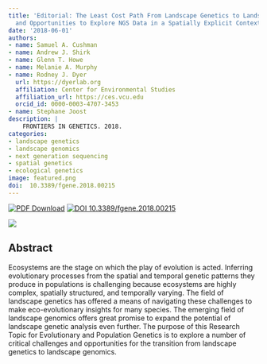 ```yaml
---
title: 'Editorial: The Least Cost Path From Landscape Genetics to Landscape Genomics: Challenges
  and Opportunities to Explore NGS Data in a Spatially Explicit Context'
date: '2018-06-01'
authors:
- name: Samuel A. Cushman
- name: Andrew J. Shirk
- name: Glenn T. Howe
- name: Melanie A. Murphy
- name: Rodney J. Dyer
  url: https://dyerlab.org
  affiliation: Center for Environmental Studies
  affiliation_url: https://ces.vcu.edu
  orcid_id: 0000-0003-4707-3453
- name: Stephane Joost
description: |
    FRONTIERS IN GENETICS. 2018.  
categories: 
- landscape genetics
- landscape genomics
- next generation sequencing
- spatial genetics
- ecological genetics
image: featured.png
doi:  10.3389/fgene.2018.00215
---
```


 [![PDF Download](https://img.shields.io/badge/PDF-21B02C.svg)](https://drive.google.com/open?id=1Or90Qth4ONT-jjWvRl3yKSkLdlGvxBOq) [![ DOI 10.3389/fgene.2018.00215](https://img.shields.io/badge/DOI-474747.svg)](https://doi.org/10.3389/fgene.2018.00215)

![]( featured.png )

## Abstract

Ecosystems are the stage on which the play of evolution is acted. Inferring evolutionary processes from the spatial and temporal genetic patterns they produce in populations is challenging because ecosystems are highly complex, spatially structured, and temporally varying. The field of landscape genetics has offered a means of navigating these challenges to make eco-evolutionary insights for many species. The emerging field of landscape genomics offers great promise to expand the potential of landscape genetic analysis even further. The purpose of this Research Topic for Evolutionary and Population Genetics is to explore a number of critical challenges and opportunities for the transition from landscape genetics to landscape genomics.

